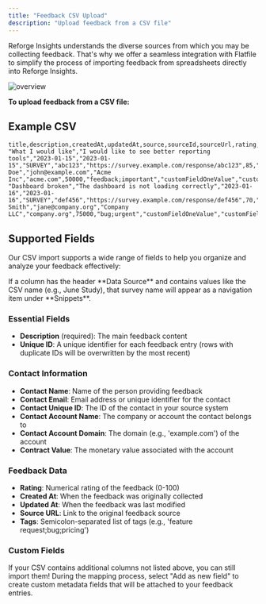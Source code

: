 ```yaml
---
title: "Feedback CSV Upload"
description: "Upload feedback from a CSV file"
---
```


Reforge Insights understands the diverse sources from which you may be collecting feedback. That's why we offer a seamless integration with Flatfile to simplify the process of importing feedback from spreadsheets directly into Reforge Insights.

![overview](/images/aggregation02.png)

**To upload feedback from a CSV file:**

## Example CSV

```csv
title,description,createdAt,updatedAt,source,sourceId,sourceUrl,rating,customerName,customerEmail,customerCompanyName,customerCompanyDomain,contractValue,tags,customFieldOne,customFieldTwo,customFieldThree
"What I would like","I would like to see better reporting tools","2023-01-15","2023-01-15","SURVEY","abc123","https://survey.example.com/response/abc123",85,"John Doe","john@example.com","Acme Inc","acme.com",50000,"feedback;important","customFieldOneValue","customFieldTwoValue","customFieldThreeValue"
"Dashboard broken","The dashboard is not loading correctly","2023-01-16","2023-01-16","SURVEY","def456","https://survey.example.com/response/def456",70,"Jane Smith","jane@company.org","Company LLC","company.org",75000,"bug;urgent","customFieldOneValue","customFieldTwoValue","customFieldThreeValue"
```

## Supported Fields

Our CSV import supports a wide range of fields to help you organize and analyze your feedback effectively:

<Tip>
  If a column has the header **Data Source** and contains values like the CSV name (e.g., June Study), that survey name will appear as a navigation item under **Snippets**.
</Tip>

### Essential Fields

- **Description** (required): The main feedback content
- **Unique ID**: A unique identifier for each feedback entry (rows with duplicate IDs will be overwritten by the most recent)

### Contact Information

- **Contact Name**: Name of the person providing feedback
- **Contact Email**: Email address or unique identifier for the contact
- **Contact Unique ID**: The ID of the contact in your source system
- **Contact Account Name**: The company or account the contact belongs to
- **Contact Account Domain**: The domain (e.g., 'example.com') of the account
- **Contract Value**: The monetary value associated with the account

### Feedback Data

- **Rating**: Numerical rating of the feedback (0-100)
- **Created At**: When the feedback was originally collected
- **Updated At**: When the feedback was last modified
- **Source URL**: Link to the original feedback source
- **Tags**: Semicolon-separated list of tags (e.g., 'feature request;bug;pricing')

### Custom Fields

If your CSV contains additional columns not listed above, you can still import them\! During the mapping process, select "Add as new field" to create custom metadata fields that will be attached to your feedback entries.